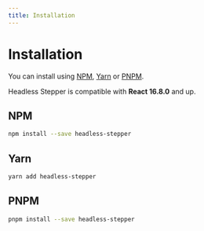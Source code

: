 ```yaml
---
title: Installation
---
```



# Installation

You can install using [NPM](https://www.npmjs.com/), [Yarn](https://yarnpkg.com/en/docs/install) or [PNPM](https://pnpm.io/).

Headless Stepper is compatible with **React 16.8.0** and up.

## NPM

```bash
npm install --save headless-stepper
```

## Yarn

```bash
yarn add headless-stepper
```

## PNPM

```bash
pnpm install --save headless-stepper
```
